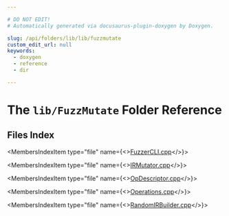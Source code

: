 ```yaml
---

# DO NOT EDIT!
# Automatically generated via docusaurus-plugin-doxygen by Doxygen.

slug: /api/folders/lib/lib/fuzzmutate
custom_edit_url: null
keywords:
  - doxygen
  - reference
  - dir

---
```





# The `lib/FuzzMutate` Folder Reference

<DoxygenPage pluginConfig={pluginConfig}>



## Files Index

<MembersIndex>

<MembersIndexItem
  type="file"
  name={<><a href="/docs/api/files/lib/lib/fuzzmutate/fuzzercli-cpp">FuzzerCLI.cpp</a></>}>
</MembersIndexItem>

<MembersIndexItem
  type="file"
  name={<><a href="/docs/api/files/lib/lib/fuzzmutate/irmutator-cpp">IRMutator.cpp</a></>}>
</MembersIndexItem>

<MembersIndexItem
  type="file"
  name={<><a href="/docs/api/files/lib/lib/fuzzmutate/opdescriptor-cpp">OpDescriptor.cpp</a></>}>
</MembersIndexItem>

<MembersIndexItem
  type="file"
  name={<><a href="/docs/api/files/lib/lib/fuzzmutate/operations-cpp">Operations.cpp</a></>}>
</MembersIndexItem>

<MembersIndexItem
  type="file"
  name={<><a href="/docs/api/files/lib/lib/fuzzmutate/randomirbuilder-cpp">RandomIRBuilder.cpp</a></>}>
</MembersIndexItem>

</MembersIndex>


</DoxygenPage>
